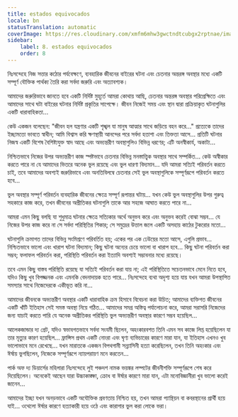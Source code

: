 ```yaml
---
title: estados equivocados
locale: bn
statusTranslation: automatic
coverImage: https://res.cloudinary.com/xmfm6mhw3gwctndtcubgx2rptnae/image/upload/v1740468922/small_cover_tratado_de_psicologia_revolucionaria_a4c0dca4e0.webp
sidebar:
    label: 8. estados equivocados
    order: 8
---
```

নিঃসন্দেহে নিজ সত্তার কঠোর পর্যবেক্ষণে, ব্যবহারিক জীবনের বাইরের ঘটনা এবং চেতনার অন্তরঙ্গ অবস্থার মধ্যে একটি সম্পূর্ণ যৌক্তিক পার্থক্য তৈরি করা সর্বদা জরুরি এবং অত্যাবশ্যক।

আমাদের জরুরিভাবে জানতে হবে একটি নির্দিষ্ট মুহূর্তে আমরা কোথায় আছি, চেতনার অন্তরঙ্গ অবস্থার পরিপ্রেক্ষিতে এবং আমাদের সাথে ঘটা বাইরের ঘটনার নির্দিষ্ট প্রকৃতির সাপেক্ষে। জীবন নিজেই সময় এবং স্থান দ্বারা প্রক্রিয়াকৃত ঘটনাগুলির একটি ধারাবাহিকতা...

কেউ একজন বলেছেন: "জীবন হল যন্ত্রণার একটি শৃঙ্খল যা মানুষ আত্মার সাথে জড়িয়ে বহন করে..." প্রত্যেকে তাদের ইচ্ছামতো ভাবতে স্বাধীন; আমি বিশ্বাস করি ক্ষণস্থায়ী আনন্দের পরে সর্বদা হতাশা এবং তিক্ততা আসে... প্রতিটি ঘটনার নিজস্ব একটি বিশেষ বৈশিষ্ট্যযুক্ত স্বাদ আছে এবং অভ্যন্তরীণ অবস্থাগুলিও বিভিন্ন ধরণের; এটি অনস্বীকার্য, অকাট্য...

নিশ্চিতভাবে নিজের উপর অভ্যন্তরীণ কাজ স্পষ্টভাবে চেতনার বিভিন্ন মনস্তাত্ত্বিক অবস্থার সাথে সম্পর্কিত... কেউ অস্বীকার করতে পারে না যে আমাদের ভিতরে অনেক ভুল রয়েছে এবং ভুল ধারণা বিদ্যমান... যদি আমরা সত্যিই পরিবর্তন করতে চাই, তবে আমাদের অবশ্যই জরুরিভাবে এবং অনতিবিলম্বে চেতনার সেই ভুল অবস্থাগুলিকে সম্পূর্ণরূপে পরিবর্তন করতে হবে...

ভুল অবস্থার সম্পূর্ণ পরিবর্তন ব্যবহারিক জীবনের ক্ষেত্রে সম্পূর্ণ রূপান্তর ঘটায়... যখন কেউ ভুল অবস্থাগুলির উপর গুরুত্ব সহকারে কাজ করে, তখন জীবনের অপ্রীতিকর ঘটনাগুলি তাকে আর সহজে আঘাত করতে পারে না...

আমরা এমন কিছু বলছি যা শুধুমাত্র ঘটনার ক্ষেত্রে সত্যিকার অর্থে অনুভব করে এবং অনুভব করেই বোঝা সম্ভব... যে নিজের উপর কাজ করে না সে সর্বদা পরিস্থিতির শিকার; সে সমুদ্রের উত্তাল জলে একটি অসহায় কাঠের টুকরোর মতো...

ঘটনাগুলি ক্রমাগত তাদের বিভিন্ন সংমিশ্রণে পরিবর্তিত হয়; একের পর এক ঢেউয়ের মতো আসে, এগুলি প্রভাব... নিশ্চিতভাবে ভালো এবং খারাপ ঘটনা বিদ্যমান; কিছু ঘটনা অন্যের চেয়ে ভালো বা খারাপ হবে... কিছু ঘটনা পরিবর্তন করা সম্ভব; ফলাফল পরিবর্তন করা, পরিস্থিতি পরিবর্তন করা ইত্যাদি অবশ্যই সম্ভাবনার মধ্যে রয়েছে।

তবে এমন কিছু বাস্তব পরিস্থিতি রয়েছে যা সত্যিই পরিবর্তন করা যায় না; এই পরিস্থিতিতে সচেতনভাবে মেনে নিতে হবে, যদিও কিছু খুব বিপজ্জনক এবং এমনকি বেদনাদায়ক হতে পারে... নিঃসন্দেহে ব্যথা অদৃশ্য হয়ে যায় যখন আমরা উপস্থাপিত সমস্যার সাথে নিজেদেরকে একীভূত করি না...

আমাদের জীবনকে অভ্যন্তরীণ অবস্থার একটি ধারাবাহিক ক্রম হিসাবে বিবেচনা করা উচিত; আমাদের ব্যক্তিগত জীবনের একটি খাঁটি ইতিহাস সেই সমস্ত অবস্থা নিয়ে গঠিত... আমাদের সমগ্র অস্তিত্ব পর্যালোচনা করে, আমরা সরাসরি নিজেদের জন্য যাচাই করতে পারি যে অনেক অপ্রীতিকর পরিস্থিতি ভুল অভ্যন্তরীণ অবস্থার কারণে সম্ভব হয়েছিল...

আলেকজান্ডার দ্য গ্রেট, যদিও স্বভাবগতভাবে সর্বদা সংযমী ছিলেন, অহংকারবশত তিনি এমন সব কাজে লিপ্ত হয়েছিলেন যা তার মৃত্যুর কারণ হয়েছিল... ফ্রান্সিস প্রথম একটি নোংরা এবং ঘৃণ্য ব্যভিচারের কারণে মারা যান, যা ইতিহাস এখনও খুব ভালোভাবে মনে রেখেছে... যখন মারাতকে একজন বিপথগামী সন্ন্যাসিনী হত্যা করেছিলেন, তখন তিনি অহংকার এবং ঈর্ষায় ভুগছিলেন, নিজেকে সম্পূর্ণরূপে ন্যায়পরায়ণ মনে করতেন...

পার্ক অফ দ্য ডিয়ার্সের মহিলারা নিঃসন্দেহে লুই পঞ্চদশ নামক ভয়ঙ্কর লম্পটের জীবনীশক্তি সম্পূর্ণরূপে শেষ করে দিয়েছিলেন। অনেকেই আছেন যারা উচ্চাকাঙ্ক্ষা, ক্রোধ বা ঈর্ষার কারণে মারা যান, এটা মনোবিজ্ঞানীরা খুব ভালো করেই জানেন...

আমাদের ইচ্ছা যখন অনড়ভাবে একটি অযৌক্তিক প্রবণতায় নিশ্চিত হয়, তখন আমরা প্যান্থিয়ন বা কবরস্থানের প্রার্থী হয়ে যাই... ওথেলো ঈর্ষার কারণে হত্যাকারী হয়ে ওঠে এবং কারাগার ভুল করা লোকে ভরা।

